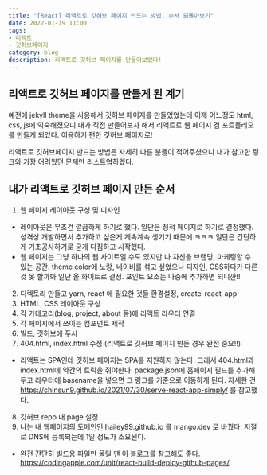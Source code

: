 ```yaml
---
title: "[React] 리액트로 깃허브 페이지 만드는 방법, 순서 되돌아보기"
date: 2022-01-19 11:00
tags:
- 리액트
- 깃허브페이지
category: blog
description: 리액트로 깃허브 페이지를 만들어보았다!
---
```


## 리액트로 깃허브 페이지를 만들게 된 계기
예전에 jekyll theme을 사용해서 깃허브 페이지를 만들었었는데 
이제 어느정도 html, css, js에 익숙해졌으니 내가 직접 만들어보자 해서
리액트로 웹 페이지 겸 포트폴리오를 만들게 되었다.
이용하기 편한 깃허브 페이지로!

리액트로 깃허브페이지 만드는 방법은 자세히 다른 분들이 적어주셨으니 내가 참고한 링크와 가장 어려웠던 문제만 리스트업하겠다.


## 내가 리액트로 깃허브 페이지 만든 순서
1. 웹 페이지 레이아웃 구성 및 디자인 
- 레이아웃은 무조건 깔끔하게 하기로 했다. 일단은 정적 페이지로 하기로 결정했다. 성격상 개발하면서 추가하고 싶은게 계속계속 생기기 때문에 ㅋㅋㅋ 일단은 간단하게 기초공사하기로 굳게 다짐하고 시작했다.  
- 웹 페이지는 그냥 하나의 웹 사이트일 수도 있지만 나 자신을 브랜딩, 마케팅할 수 있는 공간. theme color에 노랑, 네이비를 섞고 싶었으나 디자인, CSS하다가 다른 것 못 할까봐 일단 올 화이트로 결정. 포인트 요소는 나중에 추가하면 되니깐!!
2. 디렉토리 만들고 yarn, react 에 필요한 것들 환경설정, create-react-app 
3. HTML, CSS 레이아웃 구성
4. 각 카테고리(blog, project, about 등)에 리액트 라우터 연결
5. 각 페이지에서 쓰이는 컴포넌트 제작 
6. 빌드, 깃허브에 푸시
7. 404.html, index.html 수정 (리액트로 깃허브 페이지 만든 경우 완전 중요!!)
- 리액트는 SPA인데 깃허브 페이지는 SPA를 지원하지 않는다. 그래서 404.html과 index.html에 약간의 트릭을 줘야한다. package.json에 홈페이지 필드를 추가해두고 라우터에 basename을 넣으면 그 링크를 기준으로 이동하게 된다. 자세한 건 https://chinsun9.github.io/2021/07/30/serve-react-app-simply/ 를 참고했다.
8. 깃허브 repo 내 page 설정
9. 나는 내 웹페이지의 도메인인 hailey99.github.io 를 mango.dev 로 바꿨다. 저절로 DNS에 등록되는데 1일 정도가 소요된다.



+ 완전 간단히 빌드용 파일만 올릴 땐 이 블로그를 참고해도 좋다.
 https://codingapple.com/unit/react-build-deploy-github-pages/
